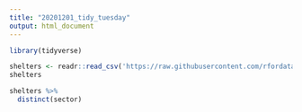 ```yaml
---
title: "20201201_tidy_tuesday"
output: html_document
---
```


```r
library(tidyverse)
```


```r
shelters <- readr::read_csv('https://raw.githubusercontent.com/rfordatascience/tidytuesday/master/data/2020/2020-12-01/shelters.csv')
shelters
```

```r
shelters %>% 
  distinct(sector)
```

